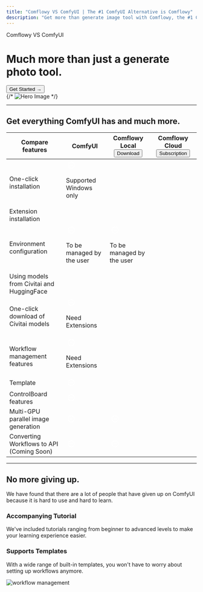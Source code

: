```yaml
---
title: "Comflowy VS ComfyUI | The #1 ComfyUI Alternative is Comflowy"
description: "Get more than generate image tool with Comflowy, the #1 ComfyUI alternative. Easier to use and better."
---
```



<Bleed>
  <div className="bg-zinc-600 rounded-3xl max-w-max px-3 py-1 text-sm">
    Comflowy VS ComfyUI
  </div>
  <div className="grid grid-cols-6 gap-1">
    <div className="col-start-1 col-end-3">
      <div className="font-extrabold text-4xl mt-4">
        <h1 className="leading-tight"> Much more than just a generate photo tool.</h1>
      </div>
      <a href="https://app.comflowy.com/billing" target="_blank" rel="noopener noreferrer">
        <button class="border rounded-lg px-8 py-2 mt-8">Get Started →</button>
      </a>
    </div>
    <div className="col-start-3 col-end-6">
      <InputVideoPlayerProps url="https://image.app-image.com/comflowy%2Fdocs%2F1716638215566.mov"/>
      {/* <Image src={HeroImage.src} alt="Hero Image" width={942} height={609} /> */}
    </div>
  </div>
</Bleed>

<hr class="my-12 h-px border-t-0 bg-transparent bg-gradient-to-r from-transparent via-neutral-500 to-transparent opacity-25 dark:via-neutral-400" />

<div className="font-extrabold text-3xl flex justify-center">
  <h2>Get everything ComfyUI has and much more.</h2>
</div>

<Bleed>
  <div className="mt-12">
    <table className="border-collapse border rounded-lg border-gray-500 outline outline-gray-500 overflow-hidden w-full ">
        <thead>
          <tr>
            <th className="border border-gray-500 p-3 text-xl">Compare features</th>
            <th className="border border-gray-500 text-xl">ComfyUI</th>
            <th className="border border-gray-500 text-xl p-4">
              Comflowy
              <span className="text-sm bg-green-800 px-2 py-1 rounded-lg">Local</span>
              <a href="https://github.com/6174/comflowyspace/releases" target="_blank" rel="noopener noreferrer">
                <button class="border rounded-lg px-10 py-2.5 text-sm mt-4">Download</button>
              </a>
            </th>
            <th className="border border-gray-500 text-xl p-4">
              Comflowy
              <span className="text-sm bg-blue-800 px-2 py-1 rounded-lg">Cloud</span>
              <a href="https://app.comflowy.com/billing" target="_blank" rel="noopener noreferrer">
                <button class="border rounded-lg px-10 py-2.5 text-sm mt-4">Subscription</button>
              </a>
            </th>
          </tr>
        </thead>
        <tbody>
          <tr>
            <td className="border border-gray-500 p-3">One-click installation</td>
            <td className="border border-gray-500 p-3">
              <svg width="28" height="28" viewBox="0 0 28 28" fill="none" xmlns="http://www.w3.org/2000/svg" className="stroke-rose-600 mx-auto">
                <path d="M13.9912 22.7422C18.9746 22.7422 23.0879 18.6289 23.0879 13.6543C23.0879 8.67969 18.9658 4.56641 13.9824 4.56641C9.00781 4.56641 4.90332 8.67969 4.90332 13.6543C4.90332 18.6289 9.0166 22.7422 13.9912 22.7422ZM13.9912 20.9316C9.95703 20.9316 6.73145 17.6885 6.73145 13.6543C6.73145 9.62012 9.95703 6.38574 13.9824 6.38574C18.0166 6.38574 21.2598 9.62012 21.2686 13.6543C21.2773 17.6885 18.0254 20.9316 13.9912 20.9316ZM10.6602 14.498H17.3135C17.8408 14.498 18.2188 14.1904 18.2188 13.6807C18.2188 13.1621 17.8584 12.8457 17.3135 12.8457H10.6602C10.124 12.8457 9.75488 13.1621 9.75488 13.6807C9.75488 14.1904 10.1328 14.498 10.6602 14.498Z" fill="white"/>
              </svg>
              <p className="text-center text-rose-400">Supported Windows only</p>
            </td>
            <td className="border border-gray-500">
              <img className="mx-auto fill-blue-500" src="/Type=Done.svg" alt="" />
            </td>
            <td className="border border-gray-500">
              <img className="mx-auto fill-blue-500" src="/Type=Done.svg" alt="" />
            </td>
          </tr>
          <tr>
            <td className="border border-gray-500 p-3">Extension installation</td>
            <td className="border border-gray-500">
              <img className="mx-auto" src="/Type=Done.svg" alt="" />
            </td>
            <td className="border border-gray-500">
              <img className="mx-auto" src="/Type=Done.svg" alt="" />
            </td>
            <td className="border border-gray-500">
              <img className="mx-auto fill-blue-500" src="/Type=Done.svg" alt="" />
            </td>
          </tr>
          <tr>
            <td className="border border-gray-500 p-3">Environment configuration</td>
            <td className="border border-gray-500 p-3">
              <svg width="28" height="28" viewBox="0 0 28 28" fill="none" xmlns="http://www.w3.org/2000/svg" className="stroke-rose-600 mx-auto">
                <path d="M13.9912 22.7422C18.9746 22.7422 23.0879 18.6289 23.0879 13.6543C23.0879 8.67969 18.9658 4.56641 13.9824 4.56641C9.00781 4.56641 4.90332 8.67969 4.90332 13.6543C4.90332 18.6289 9.0166 22.7422 13.9912 22.7422ZM13.9912 20.9316C9.95703 20.9316 6.73145 17.6885 6.73145 13.6543C6.73145 9.62012 9.95703 6.38574 13.9824 6.38574C18.0166 6.38574 21.2598 9.62012 21.2686 13.6543C21.2773 17.6885 18.0254 20.9316 13.9912 20.9316ZM10.6602 14.498H17.3135C17.8408 14.498 18.2188 14.1904 18.2188 13.6807C18.2188 13.1621 17.8584 12.8457 17.3135 12.8457H10.6602C10.124 12.8457 9.75488 13.1621 9.75488 13.6807C9.75488 14.1904 10.1328 14.498 10.6602 14.498Z" fill="white"/>
              </svg>
              <p className="text-center text-rose-400">To be managed by the user</p>
            </td>
            <td className="border border-gray-500 p-3">
              <svg width="28" height="28" viewBox="0 0 28 28" fill="none" xmlns="http://www.w3.org/2000/svg" className="stroke-rose-600 mx-auto">
                <path d="M13.9912 22.7422C18.9746 22.7422 23.0879 18.6289 23.0879 13.6543C23.0879 8.67969 18.9658 4.56641 13.9824 4.56641C9.00781 4.56641 4.90332 8.67969 4.90332 13.6543C4.90332 18.6289 9.0166 22.7422 13.9912 22.7422ZM13.9912 20.9316C9.95703 20.9316 6.73145 17.6885 6.73145 13.6543C6.73145 9.62012 9.95703 6.38574 13.9824 6.38574C18.0166 6.38574 21.2598 9.62012 21.2686 13.6543C21.2773 17.6885 18.0254 20.9316 13.9912 20.9316ZM10.6602 14.498H17.3135C17.8408 14.498 18.2188 14.1904 18.2188 13.6807C18.2188 13.1621 17.8584 12.8457 17.3135 12.8457H10.6602C10.124 12.8457 9.75488 13.1621 9.75488 13.6807C9.75488 14.1904 10.1328 14.498 10.6602 14.498Z" fill="white"/>
              </svg>
              <p className="text-center text-rose-400">To be managed by the user</p>
            </td>
            <td className="border border-gray-500">
              <img className="mx-auto fill-blue-500" src="/Type=Done.svg" alt="" />
            </td>
          </tr>
          <tr>
            <td className="border border-gray-500 p-3">Using models from Civitai and HuggingFace</td>
            <td className="border border-gray-500">
              <img className="mx-auto" src="/Type=Done.svg" alt="" />
            </td>
            <td className="border border-gray-500">
              <img className="mx-auto" src="/Type=Done.svg" alt="" />
            </td>
            <td className="border border-gray-500">
              <img className="mx-auto fill-blue-500" src="/Type=Done.svg" alt="" />
            </td>
          </tr>
          <tr>
            <td className="border border-gray-500 p-3">One-click download of Civitai models</td>
            <td className="border border-gray-500 p-3">
              <svg width="28" height="28" viewBox="0 0 28 28" fill="none" xmlns="http://www.w3.org/2000/svg" className="stroke-rose-600 mx-auto">
                <path d="M13.9912 22.7422C18.9746 22.7422 23.0879 18.6289 23.0879 13.6543C23.0879 8.67969 18.9658 4.56641 13.9824 4.56641C9.00781 4.56641 4.90332 8.67969 4.90332 13.6543C4.90332 18.6289 9.0166 22.7422 13.9912 22.7422ZM13.9912 20.9316C9.95703 20.9316 6.73145 17.6885 6.73145 13.6543C6.73145 9.62012 9.95703 6.38574 13.9824 6.38574C18.0166 6.38574 21.2598 9.62012 21.2686 13.6543C21.2773 17.6885 18.0254 20.9316 13.9912 20.9316ZM10.6602 14.498H17.3135C17.8408 14.498 18.2188 14.1904 18.2188 13.6807C18.2188 13.1621 17.8584 12.8457 17.3135 12.8457H10.6602C10.124 12.8457 9.75488 13.1621 9.75488 13.6807C9.75488 14.1904 10.1328 14.498 10.6602 14.498Z" fill="white"/>
              </svg>
              <p className="text-center text-rose-400">Need Extensions</p>
            </td>
            <td className="border border-gray-500">
              <img className="mx-auto" src="/Type=Done.svg" alt="" />
            </td>
            <td className="border border-gray-500">
              <img className="mx-auto" src="/Type=Done.svg" alt="" />
            </td>
          </tr>
          <tr>
            <td className="border border-gray-500 p-3">Workflow management features</td>
            <td className="border border-gray-500 p-3">
              <svg width="28" height="28" viewBox="0 0 28 28" fill="none" xmlns="http://www.w3.org/2000/svg" className="stroke-rose-600 mx-auto">
                <path d="M13.9912 22.7422C18.9746 22.7422 23.0879 18.6289 23.0879 13.6543C23.0879 8.67969 18.9658 4.56641 13.9824 4.56641C9.00781 4.56641 4.90332 8.67969 4.90332 13.6543C4.90332 18.6289 9.0166 22.7422 13.9912 22.7422ZM13.9912 20.9316C9.95703 20.9316 6.73145 17.6885 6.73145 13.6543C6.73145 9.62012 9.95703 6.38574 13.9824 6.38574C18.0166 6.38574 21.2598 9.62012 21.2686 13.6543C21.2773 17.6885 18.0254 20.9316 13.9912 20.9316ZM10.6602 14.498H17.3135C17.8408 14.498 18.2188 14.1904 18.2188 13.6807C18.2188 13.1621 17.8584 12.8457 17.3135 12.8457H10.6602C10.124 12.8457 9.75488 13.1621 9.75488 13.6807C9.75488 14.1904 10.1328 14.498 10.6602 14.498Z" fill="white"/>
              </svg>
              <p className="text-center text-rose-400">Need Extensions</p>
            </td>
            <td className="border border-gray-500">
              <img className="mx-auto" src="/Type=Done.svg" alt="" />
            </td>
            <td className="border border-gray-500">
              <img className="mx-auto" src="/Type=Done.svg" alt="" />
            </td>
          </tr>
          <tr>
            <td className="border border-gray-500 p-3">Template</td>
            <td className="border border-gray-500 p-3">
              <svg width="28" height="28" viewBox="0 0 28 28" fill="none" xmlns="http://www.w3.org/2000/svg" className="stroke-rose-600 mx-auto">
                <path d="M13.9912 22.7422C18.9746 22.7422 23.0879 18.6289 23.0879 13.6543C23.0879 8.67969 18.9658 4.56641 13.9824 4.56641C9.00781 4.56641 4.90332 8.67969 4.90332 13.6543C4.90332 18.6289 9.0166 22.7422 13.9912 22.7422ZM13.9912 20.9316C9.95703 20.9316 6.73145 17.6885 6.73145 13.6543C6.73145 9.62012 9.95703 6.38574 13.9824 6.38574C18.0166 6.38574 21.2598 9.62012 21.2686 13.6543C21.2773 17.6885 18.0254 20.9316 13.9912 20.9316ZM10.6602 14.498H17.3135C17.8408 14.498 18.2188 14.1904 18.2188 13.6807C18.2188 13.1621 17.8584 12.8457 17.3135 12.8457H10.6602C10.124 12.8457 9.75488 13.1621 9.75488 13.6807C9.75488 14.1904 10.1328 14.498 10.6602 14.498Z" fill="white"/>
              </svg>
            </td>
            <td className="border border-gray-500">
              <img className="mx-auto" src="/Type=Done.svg" alt="" />
            </td>
            <td className="border border-gray-500">
              <img className="mx-auto" src="/Type=Done.svg" alt="" />
            </td>
          </tr>
          <tr>
            <td className="border border-gray-500 p-3">ControlBoard features</td>
            <td className="border border-gray-500 p-3">
              <svg width="28" height="28" viewBox="0 0 28 28" fill="none" xmlns="http://www.w3.org/2000/svg" className="stroke-rose-600 mx-auto">
                <path d="M13.9912 22.7422C18.9746 22.7422 23.0879 18.6289 23.0879 13.6543C23.0879 8.67969 18.9658 4.56641 13.9824 4.56641C9.00781 4.56641 4.90332 8.67969 4.90332 13.6543C4.90332 18.6289 9.0166 22.7422 13.9912 22.7422ZM13.9912 20.9316C9.95703 20.9316 6.73145 17.6885 6.73145 13.6543C6.73145 9.62012 9.95703 6.38574 13.9824 6.38574C18.0166 6.38574 21.2598 9.62012 21.2686 13.6543C21.2773 17.6885 18.0254 20.9316 13.9912 20.9316ZM10.6602 14.498H17.3135C17.8408 14.498 18.2188 14.1904 18.2188 13.6807C18.2188 13.1621 17.8584 12.8457 17.3135 12.8457H10.6602C10.124 12.8457 9.75488 13.1621 9.75488 13.6807C9.75488 14.1904 10.1328 14.498 10.6602 14.498Z" fill="white"/>
              </svg>
            </td>
            <td className="border border-gray-500">
              <img className="mx-auto" src="/Type=Done.svg" alt="" />
            </td>
            <td className="border border-gray-500">
              <img className="mx-auto" src="/Type=Done.svg" alt="" />
            </td>
          </tr>
          <tr>
            <td className="border border-gray-500 p-3">Multi-GPU parallel image generation</td>
            <td className="border border-gray-500 p-3">
              <svg width="28" height="28" viewBox="0 0 28 28" fill="none" xmlns="http://www.w3.org/2000/svg" className="stroke-rose-600 mx-auto">
                <path d="M13.9912 22.7422C18.9746 22.7422 23.0879 18.6289 23.0879 13.6543C23.0879 8.67969 18.9658 4.56641 13.9824 4.56641C9.00781 4.56641 4.90332 8.67969 4.90332 13.6543C4.90332 18.6289 9.0166 22.7422 13.9912 22.7422ZM13.9912 20.9316C9.95703 20.9316 6.73145 17.6885 6.73145 13.6543C6.73145 9.62012 9.95703 6.38574 13.9824 6.38574C18.0166 6.38574 21.2598 9.62012 21.2686 13.6543C21.2773 17.6885 18.0254 20.9316 13.9912 20.9316ZM10.6602 14.498H17.3135C17.8408 14.498 18.2188 14.1904 18.2188 13.6807C18.2188 13.1621 17.8584 12.8457 17.3135 12.8457H10.6602C10.124 12.8457 9.75488 13.1621 9.75488 13.6807C9.75488 14.1904 10.1328 14.498 10.6602 14.498Z" fill="white"/>
              </svg>
            </td>
            <td className="border border-gray-500">
              <svg width="28" height="28" viewBox="0 0 28 28" fill="none" xmlns="http://www.w3.org/2000/svg" className="stroke-rose-600 mx-auto">
                <path d="M13.9912 22.7422C18.9746 22.7422 23.0879 18.6289 23.0879 13.6543C23.0879 8.67969 18.9658 4.56641 13.9824 4.56641C9.00781 4.56641 4.90332 8.67969 4.90332 13.6543C4.90332 18.6289 9.0166 22.7422 13.9912 22.7422ZM13.9912 20.9316C9.95703 20.9316 6.73145 17.6885 6.73145 13.6543C6.73145 9.62012 9.95703 6.38574 13.9824 6.38574C18.0166 6.38574 21.2598 9.62012 21.2686 13.6543C21.2773 17.6885 18.0254 20.9316 13.9912 20.9316ZM10.6602 14.498H17.3135C17.8408 14.498 18.2188 14.1904 18.2188 13.6807C18.2188 13.1621 17.8584 12.8457 17.3135 12.8457H10.6602C10.124 12.8457 9.75488 13.1621 9.75488 13.6807C9.75488 14.1904 10.1328 14.498 10.6602 14.498Z" fill="white"/>
              </svg>
            </td>
            <td className="border border-gray-500">
              <img className="mx-auto" src="/Type=Done.svg" alt="" />
            </td>
          </tr>
          <tr>
            <td className="border border-gray-500 p-3">Converting Workflows to API (Coming Soon)</td>
            <td className="border border-gray-500 p-3">
              <svg width="28" height="28" viewBox="0 0 28 28" fill="none" xmlns="http://www.w3.org/2000/svg" className="stroke-rose-600 mx-auto">
                <path d="M13.9912 22.7422C18.9746 22.7422 23.0879 18.6289 23.0879 13.6543C23.0879 8.67969 18.9658 4.56641 13.9824 4.56641C9.00781 4.56641 4.90332 8.67969 4.90332 13.6543C4.90332 18.6289 9.0166 22.7422 13.9912 22.7422ZM13.9912 20.9316C9.95703 20.9316 6.73145 17.6885 6.73145 13.6543C6.73145 9.62012 9.95703 6.38574 13.9824 6.38574C18.0166 6.38574 21.2598 9.62012 21.2686 13.6543C21.2773 17.6885 18.0254 20.9316 13.9912 20.9316ZM10.6602 14.498H17.3135C17.8408 14.498 18.2188 14.1904 18.2188 13.6807C18.2188 13.1621 17.8584 12.8457 17.3135 12.8457H10.6602C10.124 12.8457 9.75488 13.1621 9.75488 13.6807C9.75488 14.1904 10.1328 14.498 10.6602 14.498Z" fill="white"/>
              </svg>
            </td>
            <td className="border border-gray-500">
              <svg width="28" height="28" viewBox="0 0 28 28" fill="none" xmlns="http://www.w3.org/2000/svg" className="stroke-rose-600 mx-auto">
                <path d="M13.9912 22.7422C18.9746 22.7422 23.0879 18.6289 23.0879 13.6543C23.0879 8.67969 18.9658 4.56641 13.9824 4.56641C9.00781 4.56641 4.90332 8.67969 4.90332 13.6543C4.90332 18.6289 9.0166 22.7422 13.9912 22.7422ZM13.9912 20.9316C9.95703 20.9316 6.73145 17.6885 6.73145 13.6543C6.73145 9.62012 9.95703 6.38574 13.9824 6.38574C18.0166 6.38574 21.2598 9.62012 21.2686 13.6543C21.2773 17.6885 18.0254 20.9316 13.9912 20.9316ZM10.6602 14.498H17.3135C17.8408 14.498 18.2188 14.1904 18.2188 13.6807C18.2188 13.1621 17.8584 12.8457 17.3135 12.8457H10.6602C10.124 12.8457 9.75488 13.1621 9.75488 13.6807C9.75488 14.1904 10.1328 14.498 10.6602 14.498Z" fill="white"/>
              </svg>
            </td>
            <td className="border border-gray-500">
              <img className="mx-auto" src="/Type=Done.svg" alt="" />
            </td>
          </tr>
        </tbody>
      </table>
  </div>
</Bleed>

<hr class="my-12 h-px border-t-0 bg-transparent bg-gradient-to-r from-transparent via-neutral-500 to-transparent opacity-25 dark:via-neutral-400" />

<h2 className="font-extrabold text-3xl flex justify-center">No more giving up.</h2>
<p className="text-xl text-center my-4">We have found that there are a lot of people that have given up on ComfyUI because it is hard to use and hard to learn.</p>

<Bleed>
  <div className="grid grid-cols-6 gap-4">
      <div className="col-start-1 col-end-5 border p-4 rounded-xl border-gray-500">
        <div>
          <h3 className="text-2xl mb-2">Accompanying Tutorial</h3>
          <p>We've included tutorials ranging from beginner to advanced levels to make your learning experience easier.</p>
        </div>
        <TutorialList/>
      </div>
      <div className="col-start-5 col-end-7 border p-4 rounded-xl border-gray-500" >
          <h3 className="text-2xl mb-2">Supports Templates</h3>
          <p className="">With a wide range of built-in templates, you won't have to worry about setting up workflows anymore.</p>
          <div className="mt-8">
            <Image src={SupportTemplatesImg.src} width={500} height={1024} alt="workflow management" />
          </div>
      </div>
  </div>
</Bleed>